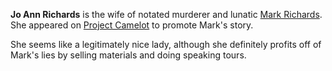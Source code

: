 {{Stub}}

'''Jo Ann Richards''' is the wife of notated murderer and lunatic [[Mark Richards]]. She appeared on [[Project Camelot]] to promote Mark's story.

She seems like a legitimately nice lady, although she definitely profits off of Mark's lies by selling materials and doing speaking tours.
